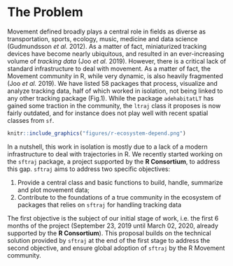 # The Problem
<!-- 
Outlining the issue / weak point / problem to be solved by this proposal. This should be a compelling section that sets the reader up for the next section - the proposed solution!

It is important to cover:

 - [ ] What the problem is
 - [ ] Who it affects
 - [ ] Have there been previous attempts to resolve the problem
 - [ ] Why it should be tackled
-->

Movement defined broadly plays a central role in fields as diverse as
transportation, sports, ecology, music, medicine and data science
(Gudmundsson *et al.* 2012). As a matter of fact, miniaturized
tracking devices have become nearly ubiquitous, and resulted in an
ever-increasing volume of *tracking data* (Joo *et al.* 2019).
However, there is a critical lack of standard infrastructure to deal
with movement. As a matter of fact, the Movement community in R, while
very dynamic, is also heavily fragmented (Joo *et al.* 2019).  We have
listed 58 packages that process, visualize and analyze tracking data,
half of which worked in isolation, not being linked to any other
tracking package (Fig.1). While the package `adehabitatLT` has gained
some traction in the community, the `ltraj` class it proposes is now
fairly outdated, and for instance does not play well with recent
spatial classes from `sf`.

```r
knitr::include_graphics("figures/r-ecosystem-depend.png")
```

In a nutshell, this work in isolation is mostly due to a lack
of a modern infrastructure to deal with trajectories in R.  We
recently started working on the `sftraj` package, a project supported
by the **R Consortium**, to address this gap. `sftraj` aims to address
two specific objectives:

1. Provide a central class and basic functions to build, handle,
   summarize and plot movement data;
2. Contribute to the foundations of a true community in the ecosystem of packages 
that relies on `sftraj` for handling tracking data

[//]: # (RJ: I modified point number 2 as I think that it is what you mean. 
If this is too much, then how about "Optimize potential usability of straj to 
build the foundations of an ecosystem of movement packages that would work truly
as a community"?)

The first objective is the subject of our initial stage of work,
i.e. the first 6 months of the project (September 23, 2019 until March
02, 2020, already supported by the **R Consortium**). This proposal
builds on the technical solution provided by `sftraj` at the end of
the first stage to address the second objective, and ensure global
adoption of `sftraj` by the R Movement community.

